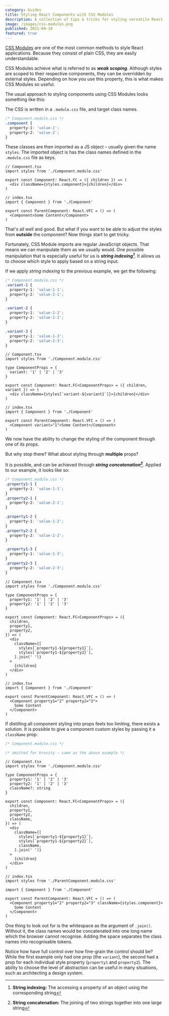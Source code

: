```yaml
---
category: Guides
title: Styling React Components with CSS Modules
description: A collection of tips & tricks for styling versatile React components using CSS Modules
image: /images/css-modules.png
published: 2021-09-10
featured: true
---
```


[CSS Modules](https://github.com/css-modules/css-modules) are one of the most common methods to style React applications. Because they consist of plain CSS, they are easily understandable.

CSS Modules achieve what is referred to as **_weak scoping_**. Although styles are scoped to their respective components, they can be overridden by external styles. Depending on how you use this property, this is what makes CSS Modules so useful.

The usual approach to styling components using CSS Modules looks something like this:

The CSS is written in a `.module.css` file, and target class names.

```css
/* Component.module.css */
.component {
  property-1: 'value-1';
  property-2: 'value-2';
}
```

These classes are then imported as a JS object – usually given the name `styles`. The imported object is has the class names defined in the `.module.css` file as keys.

```tsx
// Component.tsx
import styles from './Component.module.css'

export const Component: React.FC = ({ children }) => (
  <div className={styles.component}>{children}</div>
)
```

```tsx
// index.tsx
import { Component } from './Component'

export const ParentComponent: React.VFC = () => (
  <Component>Some Content</Component>
)
```

That's all well and good. But what if you want to be able to adjust the styles from **outside** the component? Now things start to get tricky.

Fortunately, CSS Module imports are regular JavaScript objects. That means we can manipulate them as we usually would. One possible manipulation that is especially useful for us is **_string indexing[^1]_**. It allows us to choose which style to apply based on a string input.

If we apply _string indexing_ to the previous example, we get the following:

```css
/* Component.module.css */
.variant-1 {
  property-1: 'value-1-1';
  property-2: 'value-2-1';
}

.variant-2 {
  property-1: 'value-1-2';
  property-2: 'value-2-2';
}

.variant-3 {
  property-1: 'value-1-3';
  property-2: 'value-2-3';
}
```

```tsx
// Component.tsx
import styles from './Component.module.css'

type ComponentProps = {
  variant: '1' | '2' | '3'
}

export const Component: React.FC<ComponentProps> = ({ children, variant }) => (
  <div className={styles[`variant-${variant}`]}>{children}</div>
)
```

```tsx
// index.tsx
import { Component } from './Component'

export const ParentComponent: React.VFC = () => (
  <Component variant="1">Some Content</Component>
)
```

We now have the ability to change the styling of the component through one of its props.

But why stop there? What about styling through **multiple** props?

It is possible, and can be achieved through **_string concatenation[^2]_**. Applied to our example, it looks like so:

```css
/* Component.module.css */
.property1-1 {
  property-1: 'value-1-1';
}
.property2-1 {
  property-2: 'value-2-1';
}

.property1-2 {
  property-1: 'value-1-2';
}
.property2-2 {
  property-2: 'value-2-2';
}

.property1-3 {
  property-1: 'value-1-3';
}
.property2-3 {
  property-2: 'value-2-3';
}
```

```tsx
// Component.tsx
import styles from './Component.module.css'

type ComponentProps = {
  property1: '1' | '2' | '3'
  property2: '1' | '2' | '3'
}

export const Component: React.FC<ComponentProps> = ({
  children,
  property1,
  property2,
}) => (
  <div
    className={[
      styles[`property1-${property1}`],
      styles[`property1-${property2}`],
    ].join(' ')}
  >
    {children}
  </div>
)
```

```tsx
// index.tsx
import { Component } from './Component'

export const ParentComponent: React.VFC = () => (
  <Component property1="2" property2="3">
    Some Content
  </Component>
)

```

If distilling all component styling into props feels too limiting, there exists a solution. It is possible to give a component custom styles by passing it a `className` prop:

```css
/* Component.module.css */

/* omitted for brevity — same as the above example */
```

```tsx
// Component.tsx
import styles from './Component.module.css'

type ComponentProps = {
  property1: '1' | '2' | '3'
  property2: '1' | '2' | '3'
  className?: string
}

export const Component: React.FC<ComponentProps> = ({
  children,
  property1,
  property2,
  className,
}) => (
  <div
    className={[
      styles[`property1-${property1}`],
      styles[`property1-${property2}`],
      className,
    ].join(' ')}
  >
    {children}
  </div>
)
```

```tsx
// index.tsx
import styles from './ParentComponent.module.css'

import { Component } from './Component'

export const ParentComponent: React.VFC = () => (
  <Component property1="2" property2="3" className={styles.component}>
    Some Content
  </Component>
)
```

One thing to look out for is the whitespace as the argument of `.join()`. Without it, the class names would be concatenated into one long name which the browser cannot recognise. Adding the space separates the class names into recognisable tokens.

Notice how have full control over how fine-grain the control should be? While the first example only had one prop (the `variant`), the second had a prop for each individual style property (`property1` and `property2`). The ability to choose the level of abstraction can be useful in many situations, such as architecting a design system.

[^1]: **String indexing:** The accessing a property of an object using the corresponding string
[^2]: **String concatenation:** The joining of two strings together into one large string
